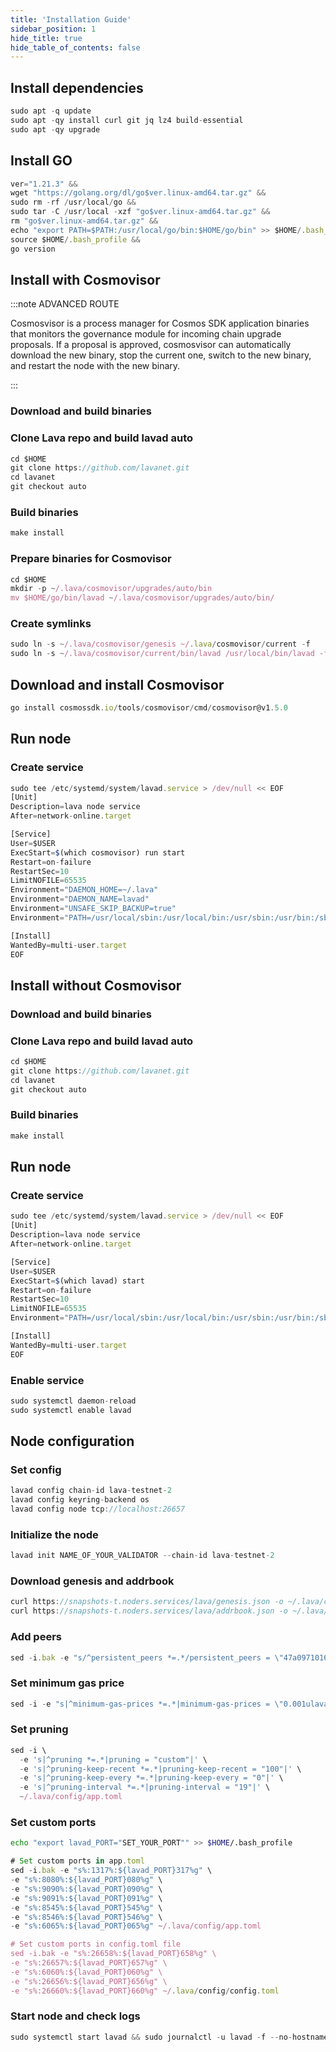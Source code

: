 ```yaml
---
title: 'Installation Guide'
sidebar_position: 1
hide_title: true
hide_table_of_contents: false
---
```



<PageTitle
  iconUrl="img/lava-icon.svg"
  title="Lava Installation Guide"
  chainId="lava-testnet-2"
  version="auto"
/>

## Install dependencies

```js
sudo apt -q update
sudo apt -qy install curl git jq lz4 build-essential
sudo apt -qy upgrade
```

## Install GO

```js
ver="1.21.3" &&
wget "https://golang.org/dl/go$ver.linux-amd64.tar.gz" &&
sudo rm -rf /usr/local/go &&
sudo tar -C /usr/local -xzf "go$ver.linux-amd64.tar.gz" &&
rm "go$ver.linux-amd64.tar.gz" &&
echo "export PATH=$PATH:/usr/local/go/bin:$HOME/go/bin" >> $HOME/.bash_profile &&
source $HOME/.bash_profile &&
go version
```

## Install with Cosmovisor

:::note ADVANCED ROUTE

Cosmosvisor is a process manager for Cosmos SDK application binaries that monitors the governance module for incoming chain upgrade proposals. If a proposal is approved, cosmosvisor can automatically download the new binary, stop the current one, switch to the new binary, and restart the node with the new binary.

:::

### Download and build binaries

### Clone Lava repo and build lavad auto

```js
cd $HOME
git clone https://github.com/lavanet.git
cd lavanet
git checkout auto
```

### Build binaries

```js
make install
```

### Prepare binaries for Cosmovisor

```js
cd $HOME
mkdir -p ~/.lava/cosmovisor/upgrades/auto/bin
mv $HOME/go/bin/lavad ~/.lava/cosmovisor/upgrades/auto/bin/
```

### Create symlinks

```js
sudo ln -s ~/.lava/cosmovisor/genesis ~/.lava/cosmovisor/current -f
sudo ln -s ~/.lava/cosmovisor/current/bin/lavad /usr/local/bin/lavad -f
```

## Download and install Cosmovisor

```js
go install cosmossdk.io/tools/cosmovisor/cmd/cosmovisor@v1.5.0
```

## Run node

### Create service

```js
sudo tee /etc/systemd/system/lavad.service > /dev/null << EOF
[Unit]
Description=lava node service
After=network-online.target

[Service]
User=$USER
ExecStart=$(which cosmovisor) run start
Restart=on-failure
RestartSec=10
LimitNOFILE=65535
Environment="DAEMON_HOME=~/.lava"
Environment="DAEMON_NAME=lavad"
Environment="UNSAFE_SKIP_BACKUP=true"
Environment="PATH=/usr/local/sbin:/usr/local/bin:/usr/sbin:/usr/bin:/sbin:/bin:/usr/games:/usr/local/games:/snap/bin:~/.lava/cosmovisor/current/bin"

[Install]
WantedBy=multi-user.target
EOF
```

## Install without Cosmovisor

### Download and build binaries

### Clone Lava repo and build lavad auto

```js
cd $HOME
git clone https://github.com/lavanet.git
cd lavanet
git checkout auto
```

### Build binaries

```js
make install
```

## Run node

### Create service

```js
sudo tee /etc/systemd/system/lavad.service > /dev/null << EOF
[Unit]
Description=lava node service
After=network-online.target

[Service]
User=$USER
ExecStart=$(which lavad) start
Restart=on-failure
RestartSec=10
LimitNOFILE=65535
Environment="PATH=/usr/local/sbin:/usr/local/bin:/usr/sbin:/usr/bin:/sbin:/bin:/usr/games:/usr/local/games:/snap/bin"

[Install]
WantedBy=multi-user.target
EOF
```

### Enable service

```js
sudo systemctl daemon-reload
sudo systemctl enable lavad
```

## Node configuration

### Set config

```js
lavad config chain-id lava-testnet-2
lavad config keyring-backend os
lavad config node tcp://localhost:26657
```

### Initialize the node

```js
lavad init NAME_OF_YOUR_VALIDATOR --chain-id lava-testnet-2
```

### Download genesis and addrbook

```js
curl https://snapshots-t.noders.services/lava/genesis.json -o ~/.lava/config/genesis.json
curl https://snapshots-t.noders.services/lava/addrbook.json -o ~/.lava/config/addrbook.json
```

### Add peers

```js
sed -i.bak -e "s/^persistent_peers *=.*/persistent_peers = \"47a09710163c64a37b4b0454113ea5b6bb0b80b5@lava-t-rpc.noders.services:19956\"/" ~/.lava/config/config.toml
```

### Set minimum gas price

```js
sed -i -e "s|^minimum-gas-prices *=.*|minimum-gas-prices = \"0.001ulava\"|" ~/.lava/config/app.toml
```

### Set pruning

```js
sed -i \
  -e 's|^pruning *=.*|pruning = "custom"|' \
  -e 's|^pruning-keep-recent *=.*|pruning-keep-recent = "100"|' \
  -e 's|^pruning-keep-every *=.*|pruning-keep-every = "0"|' \
  -e 's|^pruning-interval *=.*|pruning-interval = "19"|' \
  ~/.lava/config/app.toml
```

### Set custom ports

```bash
echo "export lavad_PORT="SET_YOUR_PORT"" >> $HOME/.bash_profile
```

```js
# Set custom ports in app.toml
sed -i.bak -e "s%:1317%:${lavad_PORT}317%g" \
-e "s%:8080%:${lavad_PORT}080%g" \
-e "s%:9090%:${lavad_PORT}090%g" \
-e "s%:9091%:${lavad_PORT}091%g" \
-e "s%:8545%:${lavad_PORT}545%g" \
-e "s%:8546%:${lavad_PORT}546%g" \
-e "s%:6065%:${lavad_PORT}065%g" ~/.lava/config/app.toml

# Set custom ports in config.toml file
sed -i.bak -e "s%:26658%:${lavad_PORT}658%g" \
-e "s%:26657%:${lavad_PORT}657%g" \
-e "s%:6060%:${lavad_PORT}060%g" \
-e "s%:26656%:${lavad_PORT}656%g" \
-e "s%:26660%:${lavad_PORT}660%g" ~/.lava/config/config.toml
```

### Start node and check logs

```js
sudo systemctl start lavad && sudo journalctl -u lavad -f --no-hostname -o cat
```
